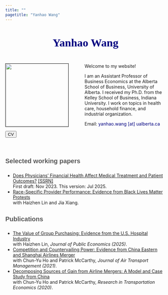 ```yaml
---
title: ""
pagetitle: "Yanhao Wang"
---
```


<br>

<link rel="stylesheet" href="style.css" type="text/css">

<div style="text-align: center"><span style="color:Navy; font-size: 26pt; font-family:Verdana" ><b>Yanhao Wang</b></span></div>

<br>

<div><img src="images/KSB_YanhaoWang_2018Fall_compact.jpg" style="width: 197px; border:0.3px solid; margin-left: 0px; margin-right: 50px" align="left"> 

Welcome to my website!

I am an Assistant Professor of Business Economics at the Alberta School of Business, University of Alberta. I received my Ph.D. from the Kelley School of Business, Indiana University. I work on topics in health care, household finance, and industrial organization.

Email: <span style="color:navy">yanhao.wang [at] ualberta.ca</span>

[<button class="button-13" role="button">CV</button>](files/cv/cv.pdf)</div>

<br>

### <span style="color:rgba(0, 0, 0, 0.66);font-family:'Arial';font-size:15pt;font-weight:bold;line-height:2em">Selected working papers<span>
- [Does Physicians' Financial Health Affect Medical Treatment and Patient Outcomes?](files/paper/Physician Financial Health_Yanhao Wang_July 2025.pdf) [[SSRN]](https://ssrn.com/abstract=4981721) 
<br> First draft: Nov 2023. This version: Jul 2025. 
- [Race-Specific Provider Performance: Evidence from Black Lives Matter Protests]() 
<br> with Haizhen Lin and Jia Xiang.

### <span style="color:rgba(0, 0, 0, 0.66);font-family:'Arial';font-size:15pt;font-weight:bold;line-height:2em">Publications<span>
- [The Value of Group Purchasing: Evidence from the U.S. Hospital Industry](https://doi.org/10.1016/j.jpubeco.2025.105380) 
<br> with Haizhen Lin, *Journal of Public Economics (2025)*. 
- [Competition and Countervailing Power: Evidence from China Eastern and Shanghai Airlines Merger](https://doi.org/10.1016/j.jairtraman.2020.101990)
<br> with Chun-Yu Ho and Patrick McCarthy, *Journal of Air Transport Management (2021)*.
- [Decomposing Sources of Gain from Airline Mergers: A Model and Case Study from China](https://doi.org/10.1016/j.retrec.2020.100996) 
<br> with Chun-Yu Ho and Patrick McCarthy, *Research in Transportation Economics (2020)*.

<!-- ### <span style="color:Black;font-family:'Arial';font-size:15pt;font-weight:bold;line-height:2em">Teaching<span>
- [Business Economics, Organizations and Management](https://apps.ualberta.ca/catalogue/course/buec/211) *(University of Alberta, Instructor, Fall 2024)*
- [Introduction to International Business](https://apps.ualberta.ca/catalogue/course/buec/342) *(University of Alberta, Instructor, Winter 2025)*
- [Introduction to Managerial Economics and Strategy](https://kelley.iu.edu/faculty-research/courses/course.html?ID=BUS-G300-63) *(Indiana University, Instructor, Fall 2020--2021)* 
- [Economics of Healthcare Analytics](https://oneill.indiana.edu/doc/masters/mshm-curriculum.pdf) *(Indiana University, TA, Spring 2020--2024)* 
- [Game Theory for Business Strategy](https://kelley.iu.edu/faculty-research/courses/course.html?ID=BUS-G303-64) *(Indiana University, TA, Fall 2018)*  -->